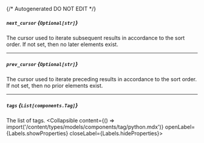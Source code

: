 {/* Autogenerated DO NOT EDIT  */}

##### `next_cursor` *{`Optional[str]`}*
The cursor used to iterate subsequent results in accordance to the
sort order. If not set, then no later elements exist.


---
##### `prev_cursor` *{`Optional[str]`}*
The cursor used to iterate preceding results in accordance to the
sort order. If not set, then no prior elements exist.


---
##### `tags` *{`List[components.Tag]`}*
The list of tags.
<Collapsible content={() => import('/content/types/models/components/tag/python.mdx')} openLabel={Labels.showProperties} closeLabel={Labels.hideProperties}>
</Collapsible>


